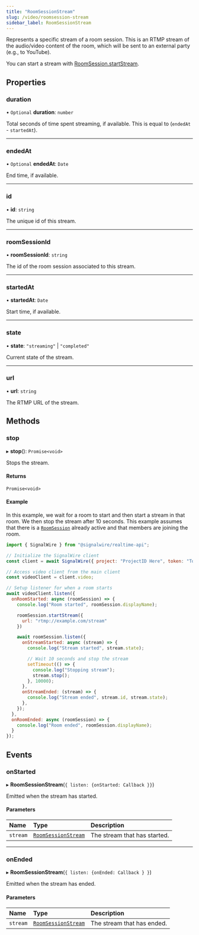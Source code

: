 ```yaml
---
title: "RoomSessionStream"
slug: /video/roomsession-stream
sidebar_label: RoomSessionStream
---
```


[roomsession]: ./video-roomsession.mdx
[roomsessionstream-1]: ./video-roomsessionstream.mdx
[video-roomsession]: ./video-roomsession.mdx#startstream

Represents a specific stream of a room session. This is an RTMP stream of the
audio/video content of the room, which will be sent to an external party (e.g.,
to YouTube).

You can start a stream with [RoomSession.startStream][video-roomsession].

## **Properties**

### duration

• `Optional` **duration**: `number`

Total seconds of time spent streaming, if available. This is equal to (`endedAt` - `startedAt`).

---

### endedAt

• `Optional` **endedAt**: `Date`

End time, if available.

---

### id

• **id**: `string`

The unique id of this stream.

---

### roomSessionId

• **roomSessionId**: `string`

The id of the room session associated to this stream.

---

### startedAt

• **startedAt**: `Date`

Start time, if available.

---

### state

• **state**: `"streaming"` \| `"completed"`

Current state of the stream.

---

### url

• **url**: `string`

The RTMP URL of the stream.

## **Methods**

### stop

▸ **stop**(): `Promise<void>`

Stops the stream.

#### Returns

`Promise<void>`

#### Example

In this example, we wait for a room to start and then start
a stream in that room. We then stop the stream after 10 seconds.
This example assumes that there is a [`RoomSession`][roomsession] already active and that members are joining the room.

```javascript
import { SignalWire } from "@signalwire/realtime-api";

// Initialize the SignalWire client
const client = await SignalWire({ project: "ProjectID Here", token: "Token Here" });

// Access video client from the main client
const videoClient = client.video;

// Setup listener for when a room starts
await videoClient.listen({
  onRoomStarted: async (roomSession) => {
    console.log("Room started", roomSession.displayName);

    roomSession.startStream({
      url: "rtmp://example.com/stream"
    })

    await roomSession.listen({
      onStreamStarted: async (stream) => {
        console.log("Stream started", stream.state);

        // Wait 10 seconds and stop the stream
        setTimeout(() => {
          console.log("Stopping stream");
          stream.stop();
        }, 10000);
      },
      onStreamEnded: (stream) => {
        console.log("Stream ended", stream.id, stream.state);
      },
    });
  },
  onRoomEnded: async (roomSession) => {
    console.log("Room ended", roomSession.displayName);
  }
});
```

## **Events**

### onStarted

▸ **RoomSessionStream**(`{ listen: {onStarted: Callback }}`)

Emitted when the stream has started.

#### Parameters

| Name     | Type                                                 | Description                  |
|:---------|:-----------------------------------------------------|:-----------------------------|
| `stream` | [`RoomSessionStream`][roomsessionstream-1] | The stream that has started. |

---

### onEnded

▸ **RoomSessionStream**(`{ listen: {onEnded: Callback } }`)

Emitted when the stream has ended.

#### Parameters

| Name     | Type                                                 | Description                |
|:---------|:-----------------------------------------------------|:---------------------------|
| `stream` | [`RoomSessionStream`][roomsessionstream-1] | The stream that has ended. |
